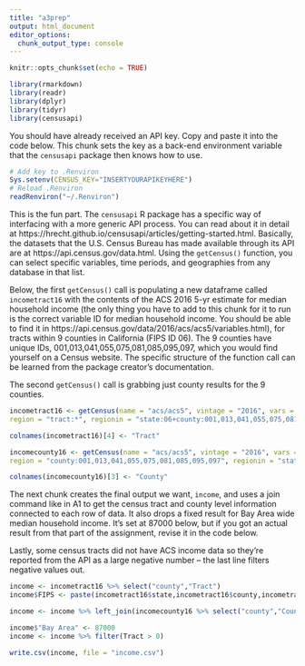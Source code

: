 ```yaml
---
title: "a3prep"
output: html_document
editor_options: 
  chunk_output_type: console
---
```


```r
knitr::opts_chunk$set(echo = TRUE)
```

```r
library(rmarkdown)
library(readr)
library(dplyr)
library(tidyr)
library(censusapi)
```

You should have already received an API key. Copy and paste it into the code below. This chunk sets the key as a back-end environment variable that the `censusapi` package then knows how to use.

```r
# Add key to .Renviron
Sys.setenv(CENSUS_KEY="INSERTYOURAPIKEYHERE")
# Reload .Renviron
readRenviron("~/.Renviron")
```

This is the fun part. The `censusapi` R package has a specific way of interfacing with a more generic API process. You can read about it in detail at https://hrecht.github.io/censusapi/articles/getting-started.html. Basically, the datasets that the U.S. Census Bureau has made available through its API are at https://api.census.gov/data.html. Using the `getCensus()` function, you can select specific variables, time periods, and geographies from any database in that list. 

Below, the first `getCensus()` call is populating a new dataframe called `incometract16` with the contents of the ACS 2016 5-yr estimate for median household income (the only thing you have to add to this chunk for it to run is the correct variable ID for median household income. You should be able to find it in https://api.census.gov/data/2016/acs/acs5/variables.html), for tracts within 9 counties in California (FIPS ID 06). The 9 counties have unique IDs, 001,013,041,055,075,081,085,095,097, which you would find yourself on a Census website. The specific structure of the function call can be learned from the package creator's documentation.

The second `getCensus()` call is grabbing just county results for the 9 counties.

```r
incometract16 <- getCensus(name = "acs/acs5", vintage = "2016", vars = "INSERTVARIABLEHERE",
region = "tract:*", regionin = "state:06+county:001,013,041,055,075,081,085,095,097")

colnames(incometract16)[4] <- "Tract"

incomecounty16 <- getCensus(name = "acs/acs5", vintage = "2016", vars = "INSERTVARIABLEHERE",
region = "county:001,013,041,055,075,081,085,095,097", regionin = "state:06")

colnames(incomecounty16)[3] <- "County"
```

The next chunk creates the final output we want, `income`, and uses a join command like in A1 to get the census tract and county level information connected to each row of data. It also drops a fixed result for Bay Area wide median household income. It's set at 87000 below, but if you got an actual result from that part of the assignment, revise it in the code below.

Lastly, some census tracts did not have ACS income data so they're reported from the API as a large negative number -- the last line filters negative values out.

```r
income <- incometract16 %>% select("county","Tract")
income$FIPS <- paste(incometract16$state,incometract16$county,incometract16$tract,sep="")

income <- income %>% left_join(incomecounty16 %>% select("county","County"), by = c("county" = "county"))

income$"Bay Area" <- 87000
income <- income %>% filter(Tract > 0)
```

```r
write.csv(income, file = "income.csv")
```